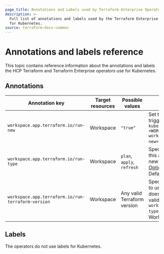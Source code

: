 ```yaml
---
page_title: Annotations and Labels used by Terraform Enterprise Operator for Kubernetes
description: >-
  Full list of annotations and labels used by the Terraform Enterprise Operator
  for Kubernetes.
source: terraform-docs-common
---
```


# Annotations and labels reference

This topic contains reference information about the annotations and labels the HCP Terraform and Terraform Enterprise operators use for Kubernetes.

## Annotations

| Annotation key                                     | Target resources | Possible values             | Description                                                                                                                                                                                                          |
| -------------------------------------------------- | ---------------- | --------------------------- | -------------------------------------------------------------------------------------------------------------------------------------------------------------------------------------------------------------------- |
| `workspace.app.terraform.io/run-new`               | Workspace        | `"true"`                    | Set this annotation to `"true"` to trigger a new run. Example: `kubectl annotate workspace <WORKSPACE-NAME> workspace.app.terraform.io/run-new="true"`.                                                              |
| `workspace.app.terraform.io/run-type`              | Workspace        | `plan`, `apply`, `refresh`  | Specifies the run type. Changing this annotation does not start a new run. Refer to [Run Modes and Options](/terraform/enterprise/run/modes-and-options) for more information. Defaults to `"plan"`.                 |
| `workspace.app.terraform.io/run-terraform-version` | Workspace        | Any valid Terraform version | Specifies the Terraform version to use. Changing this annotation does not start a new run. Only valid when the annotation `workspace.app.terraform.io/run-type` is set to `plan`. Defaults to the Workspace version. |

## Labels

The operators do not use labels for Kubernetes.
